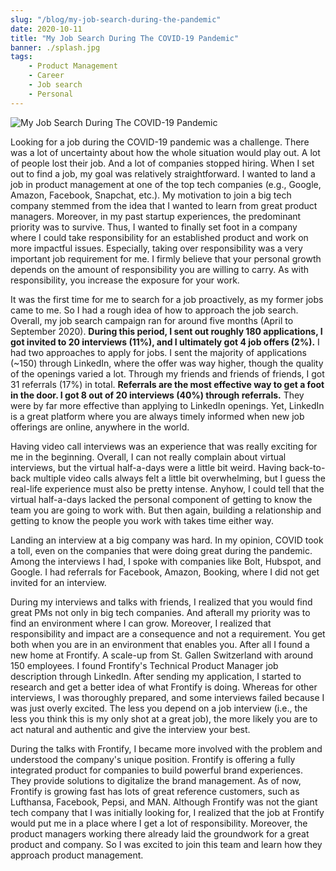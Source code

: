 ```yaml
---
slug: "/blog/my-job-search-during-the-pandemic"
date: 2020-10-11
title: "My Job Search During The COVID-19 Pandemic"
banner: ./splash.jpg
tags:
    - Product Management
    - Career
    - Job search
    - Personal
---
```



![My Job Search During The COVID-19 Pandemic](./splash.jpg)


Looking for a job during the COVID-19 pandemic was a challenge. There was a lot of uncertainty about how the whole situation would play out. A lot of people lost their job. And a lot of companies stopped hiring. 
When I set out to find a job, my goal was relatively straightforward. I wanted to land a job in product management at one of the top tech companies (e.g., Google, Amazon, Facebook, Snapchat, etc.). My motivation to join a big tech company stemmed from the idea that I wanted to learn from great product managers. Moreover, in my past startup experiences, the predominant priority was to survive. Thus, I wanted to finally set foot in a company where I could take responsibility for an established product and work on more impactful issues. Especially, taking over responsibility was a very important job requirement for me. I firmly believe that your personal growth depends on the amount of responsibility you are willing to carry. As with responsibility, you increase the exposure for your work.

It was the first time for me to search for a job proactively, as my former jobs came to me. So I had a rough idea of how to approach the job search. Overall, my job search campaign ran for around five months (April to September 2020). **During this period, I sent out roughly 180 applications, I got invited to 20 interviews (11%), and I ultimately got 4 job offers (2%).** I had two approaches to apply for jobs. I sent the majority of applications (~150) through LinkedIn, where the offer was way higher, though the quality of the openings varied a lot. Through my friends and friends of friends, I got 31 referrals (17%) in total. **Referrals are the most effective way to get a foot in the door. I got 8 out of 20 interviews (40%) through referrals.** They were by far more effective than applying to LinkedIn openings. Yet, LinkedIn is a great platform where you are always timely informed when new job offerings are online, anywhere in the world. 

Having video call interviews was an experience that was really exciting for me in the beginning. Overall, I can not really complain about virtual interviews, but the virtual half-a-days were a little bit weird. Having back-to-back multiple video calls always felt a little bit overwhelming, but I guess the real-life experience must also be pretty intense.  Anyhow, I could tell that the virtual half-a-days lacked the personal component of getting to know the team you are going to work with. But then again, building a relationship and getting to know the people you work with takes time either way. 

Landing an interview at a big company was hard. In my opinion, COVID took a toll, even on the companies that were doing great during the pandemic. 
Among the interviews I had, I spoke with companies like Bolt, Hubspot, and Google. 
I had referrals for Facebook, Amazon, Booking, where I did not get invited for an interview. 

During my interviews and talks with friends, I realized that you would find great PMs not only in big tech companies. And afterall my priority was to find an environment where I can grow. Moreover, I realized that responsibility and impact are a consequence and not a requirement. You get both when you are in an environment that enables you. 
After all I found a new home at Frontify. A scale-up from St. Gallen Switzerland with around 150 employees. I found Frontify's Technical Product Manager job description through LinkedIn. After sending my application, I started to research and get a better idea of what Frontify is doing. Whereas for other interviews, I was thoroughly prepared, and some interviews failed because I was just overly excited. The less you depend on a job interview (i.e., the less you think this is my only shot at a great job), the more likely you are to act natural and authentic and give the interview your best. 

During the talks with Frontify, I became more involved with the problem and understood the company's unique position. Frontify is offering a fully integrated product for companies to build powerful brand experiences. They provide solutions to digitalize the brand management. As of now, Frontify is growing fast has lots of great reference customers, such as Lufthansa, Facebook, Pepsi, and MAN. 
Although Frontify was not the giant tech company that I was initially looking for, I realized that the job at Frontify would put me in a place where I get a lot of responsibility.  Moreover, the product managers working there already laid the groundwork for a great product and company. So I was excited to join this team and learn how they approach product management.  